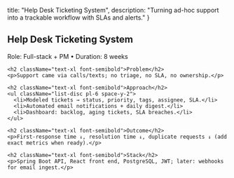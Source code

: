   title: "Help Desk Ticketing System",
  description: "Turning ad-hoc support into a trackable workflow with SLAs and alerts."
}

<main className="min-h-screen bg-background text-foreground">
  <article className="mx-auto max-w-3xl px-6 py-12 space-y-6">
    <h1 className="text-3xl md:text-4xl font-bold">Help Desk Ticketing System</h1>
    <p className="text-sm text-muted">Role: Full-stack + PM • Duration: 8 weeks</p>

    <h2 className="text-xl font-semibold">Problem</h2>
    <p>Support came via calls/texts; no triage, no SLA, no ownership.</p>

    <h2 className="text-xl font-semibold">Approach</h2>
    <ul className="list-disc pl-6 space-y-2">
      <li>Modeled tickets → status, priority, tags, assignee, SLA.</li>
      <li>Automated email notifications + daily digest.</li>
      <li>Dashboard: backlog, aging tickets, SLA breaches.</li>
    </ul>

    <h2 className="text-xl font-semibold">Outcome</h2>
    <p>First-response time ↓, resolution time ↓, duplicate requests ↓ (add exact metrics when ready).</p>

    <h2 className="text-xl font-semibold">Stack</h2>
    <p>Spring Boot API, React front end, PostgreSQL, JWT; later: webhooks for email ingest.</p>
  </article>
</main>
